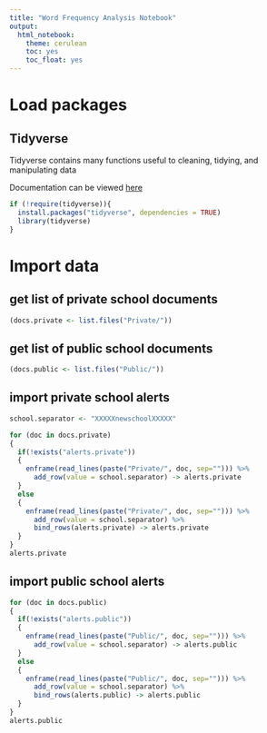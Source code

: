 ```yaml
---
title: "Word Frequency Analysis Notebook"
output: 
  html_notebook:
    theme: cerulean
    toc: yes
    toc_float: yes
---
```



# Load packages {.tabset}

## Tidyverse
Tidyverse contains many functions useful to cleaning, tidying, and manipulating data

Documentation can be viewed [here](https://www.tidyverse.org)

```r
if (!require(tidyverse)){
  install.packages("tidyverse", dependencies = TRUE)
  library(tidyverse)
}
```



# Import data {.tabset}

## get list of private school documents

```r
(docs.private <- list.files("Private/"))
```
## get list of public school documents

```r
(docs.public <- list.files("Public/"))
```

## import private school alerts
```r
school.separator <- "XXXXXnewschoolXXXXX"

for (doc in docs.private)
{
  if(!exists("alerts.private"))
  {
    enframe(read_lines(paste("Private/", doc, sep=""))) %>%
      add_row(value = school.separator) -> alerts.private
  }
  else
  {
    enframe(read_lines(paste("Private/", doc, sep=""))) %>%
      add_row(value = school.separator) %>%
      bind_rows(alerts.private) -> alerts.private
  }
}
alerts.private
```
## import public school alerts
```r
for (doc in docs.public)
{
  if(!exists("alerts.public"))
  {
    enframe(read_lines(paste("Public/", doc, sep=""))) %>%
      add_row(value = school.separator) -> alerts.public
  }
  else
  {
    enframe(read_lines(paste("Public/", doc, sep=""))) %>%
      add_row(value = school.separator) %>%
      bind_rows(alerts.public) -> alerts.public
  }
}
alerts.public
```











